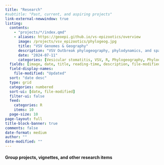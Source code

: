 ```yaml
---
title: "Research"
#subtitle: "Past, current, and aspiring projects"
link-external-newwindow: true
listing:
  contents: 
    - "projects/*/index.qmd"
    - aliases: https://geoepi.github.io/vs-epizootics/overview
      image: /projects/vsv_epizootics/phylogeog.jpg
      title: "VSV Genomes & Geography"
      description: "VSV Outbreak phylogeography, phylodynamics, and spatiotemporal modeling."
      date: "2024-07-11"
      categories: [Vesicular stomatitis, VSV, R, Phylogeography, Phylodynamics, Preferential Sampling]
  fields: [image, date, title, reading-time, description, file-modified]
  field-display-names:
    file-modified: "Updated"
  sort: "date desc"
  type: grid
  categories: numbered
  sort-ui: [date, file-modified]
  filter-ui: false
  feed: 
    categories: R
    items: 10
  page-size: 10
page-layout: full
title-block-banner: true
comments: false
date-format: medium
author: ""
date-modified: ""
---
```


#### [Group projects]{.third-color}, vignettes, and other research items
